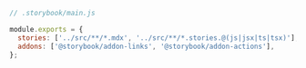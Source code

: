 ```js
// .storybook/main.js

module.exports = {
  stories: ['../src/**/*.mdx', '../src/**/*.stories.@(js|jsx|ts|tsx)'],
  addons: ['@storybook/addon-links', '@storybook/addon-actions'],
};
```
